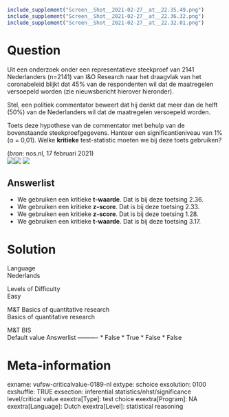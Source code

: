 ```r
include_supplement("Screen__Shot__2021-02-27__at__22.35.49.png")
include_supplement("Screen__Shot__2021-02-27__at__22.36.32.png")
include_supplement("Screen__Shot__2021-02-27__at__22.32.01.png")
```

Question
========
Uit een onderzoek onder een representatieve steekproef van 2141
Nederlanders (n=2141) van I&O Research naar het draagvlak van het
coronabeleid blijkt dat 45% van de respondenten wil dat de maatregelen
versoepeld worden (zie nieuwsbericht hierover hieronder).  
  
Stel, een politiek commentator beweert dat hij denkt dat meer dan de
helft (50%) van de Nederlanders wil dat de maatregelen versoepeld
worden.  
  
Toets deze hypothese van de commentator met behulp van de bovenstaande
steekproefgegevens. Hanteer een significantieniveau van 1% (α = 0,01).
Welke **kritieke** test-statistic moeten we bij deze toets gebruiken?  
  
(*bron*: nos.nl, 17 februari 2021)  
![](Screen__Shot__2021-02-27__at__22.35.49.png)![](Screen__Shot__2021-02-27__at__22.36.32.png)
![](Screen__Shot__2021-02-27__at__22.32.01.png)

Answerlist
----------
* We gebruiken een kritieke **t-waarde**. Dat is bij deze toetsing 2.36.
* We gebruiken een kritieke **z-score**. Dat is bij deze toetsing 2.33.
* We gebruiken een kritieke **z-score**. Dat is bij deze toetsing 1.28.
* We gebruiken een kritieke **t-waarde**. Dat is bij deze toetsing 3.17.

Solution
========











Language  
Nederlands

Levels of Difficulty  
Easy

M&T Basics of quantitative research  
Basics of quantitative research

M&T BIS  
Default value
Answerlist
----------
* False
* True
* False
* False

Meta-information
================
exname: vufsw-criticalvalue-0189-nl
extype: schoice
exsolution: 0100
exshuffle: TRUE
exsection: inferential statistics/nhst/significance level/critical value
exextra[Type]: test choice
exextra[Program]: NA
exextra[Language]: Dutch
exextra[Level]: statistical reasoning

